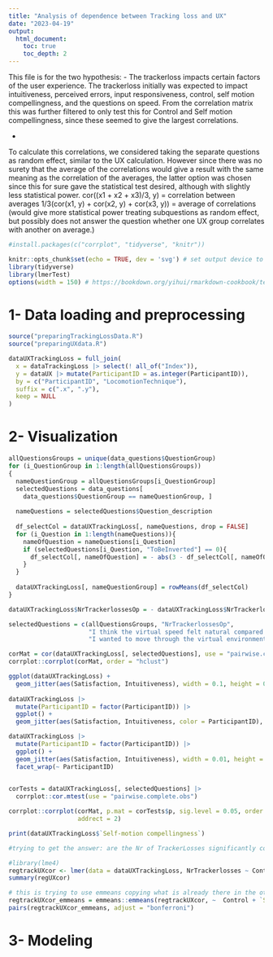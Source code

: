 ```yaml
---
title: "Analysis of dependence between Tracking loss and UX"
date: "2023-04-19"
output:
  html_document:
    toc: true
    toc_depth: 2
---
```

This file is for the two hypothesis:
- The trackerloss impacts certain factors of the user experience.
The trackerloss initially was expected to impact intuitiveness, perceived errors, input responsiveness, control, self motion compellingness, and the questions on speed.
From the correlation matrix this was further filtered to only test this for Control and Self motion compellingness, since these seemed to give the largest correlations.

- 





To calculate this correlations, we considered taking the separate questions as random effect, similar to the UX calculation. However since there was no surety that the average of the correlations would give a result with the same meaning as the correlation of the averages, the latter option was chosen since this for sure gave the statistical test desired, although with slightly less statistical power. 
cor((x1 + x2 + x3)/3, y) = correlation between averages
1/3(cor(x1, y) + cor(x2, y) + cor(x3, y)) = average of correlations (would give more statistical power treating subquestions as random effect, but possibly does not answer the question whether one UX group correlates with another on average.)



```r
#install.packages(c("corrplot", "tidyverse", "knitr"))
```

```r
knitr::opts_chunk$set(echo = TRUE, dev = 'svg') # set output device to svg
library(tidyverse)
library(lmerTest)
options(width = 150) # https://bookdown.org/yihui/rmarkdown-cookbook/text-width.html
```


# 1- Data loading and preprocessing


```r
source("preparingTrackingLossData.R")
source("preparingUXdata.R")
```


```r
dataUXTrackingLoss = full_join(
  x = dataTrackingLoss |> select(! all_of("Index")),
  y = dataUX |> mutate(ParticipantID = as.integer(ParticipantID)),
  by = c("ParticipantID", "LocomotionTechnique"),
  suffix = c(".x", ".y"),
  keep = NULL
)
```


# 2- Visualization

```r
allQuestionsGroups = unique(data_questions$QuestionGroup)
for (i_QuestionGroup in 1:length(allQuestionsGroups))
{
  nameQuestionGroup = allQuestionsGroups[i_QuestionGroup]
  selectedQuestions = data_questions[
    data_questions$QuestionGroup == nameQuestionGroup, ]
  
  nameQuestions = selectedQuestions$Question_description
  
  df_selectCol = dataUXTrackingLoss[, nameQuestions, drop = FALSE]
  for (i_Question in 1:length(nameQuestions)){
    nameOfQuestion = nameQuestions[i_Question]
    if (selectedQuestions[i_Question, "ToBeInverted"] == 0){
      df_selectCol[, nameOfQuestion] = - abs(3 - df_selectCol[, nameOfQuestion])
    }
  }
  
  dataUXTrackingLoss[, nameQuestionGroup] = rowMeans(df_selectCol)
}
```


```r
dataUXTrackingLoss$NrTrackerlossesOp = - dataUXTrackingLoss$NrTrackerlosses #invert, so better = less tracker losses

selectedQuestions = c(allQuestionsGroups, "NrTrackerlossesOp",
                      "I think the virtual speed felt natural compared to normal walking",
                      "I wanted to move through the virtual environment")

corMat = cor(dataUXTrackingLoss[, selectedQuestions], use = "pairwise.complete.obs")
corrplot::corrplot(corMat, order = "hclust")
```

```r
ggplot(dataUXTrackingLoss) +
  geom_jitter(aes(Satisfaction, Intuitiveness), width = 0.1, height = 0.1)
  
dataUXTrackingLoss |>
  mutate(ParticipantID = factor(ParticipantID)) |>
  ggplot() +
  geom_jitter(aes(Satisfaction, Intuitiveness, color = ParticipantID), width = 0.1, height = 0.1)

dataUXTrackingLoss |>
  mutate(ParticipantID = factor(ParticipantID)) |>
  ggplot() +
  geom_jitter(aes(Satisfaction, Intuitiveness), width = 0.01, height = 0.01) +
  facet_wrap(~ ParticipantID)
  
```


```r
corTests = dataUXTrackingLoss[, selectedQuestions] |> 
  corrplot::cor.mtest(use = "pairwise.complete.obs")

corrplot::corrplot(corMat, p.mat = corTests$p, sig.level = 0.05, order = "hclust",
                   addrect = 2)
```
```r
print(dataUXTrackingLoss$`Self-motion compellingness`)
```

```r
#trying to get the answer: are the Nr of TrackerLosses significantly correlated with Control and self-motion compellingness.

#library(lme4)
regtrackUXcor <- lmer(data = dataUXTrackingLoss, NrTrackerlosses ~ Control + `Self-motion compellingness` + (1 | ParticipantID) + (1|LocomotionTechnique))
summary(regUXcor)
```

```r
# this is trying to use emmeans copying what is already there in the other projects, but I don't think this is the way to do that with multiple fixed conditions
regtrackUXcor_emmeans = emmeans::emmeans(regtrackUXcor, ~  Control + `Self-motion compellingness`)
pairs(regtrackUXcor_emmeans, adjust = "bonferroni")
```


# 3- Modeling



